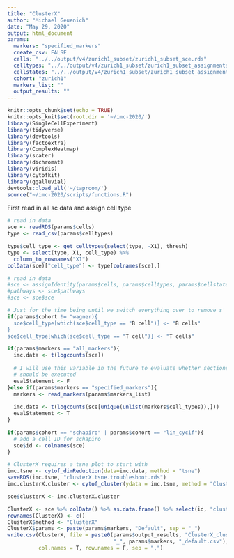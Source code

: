 ```yaml
---
title: "ClusterX"
author: "Michael Geuenich"
date: "May 29, 2020"
output: html_document
params:
  markers: "specified_markers"
  create_csv: FALSE
  cells: "../../output/v4/zurich1_subset/zurich1_subset_sce.rds"
  celltypes: "../../output/v4/zurich1_subset/zurich1_subset_assignments_type.csv"
  cellstates: "../../output/v4/zurich1_subset/zurich1_subset_assignments_state.csv" 
  cohort: "zurich1"
  markers_list: ""
  output_results: ""
---
```


```r
knitr::opts_chunk$set(echo = TRUE)
knitr::opts_knit$set(root.dir = '~/imc-2020/')
library(SingleCellExperiment)
library(tidyverse)
library(devtools)
library(factoextra)
library(ComplexHeatmap)
library(scater)
library(dichromat)
library(viridis)
library(cytofkit)
library(ggalluvial)
devtools::load_all('~/taproom/')
source("~/imc-2020/scripts/functions.R")
```


First read in all sc data and assign cell type
```r
# read in data 
sce <- readRDS(params$cells)
type <- read_csv(params$celltypes)

type$cell_type <- get_celltypes(select(type, -X1), thresh) 
type <- select(type, X1, cell_type) %>%
  column_to_rownames("X1")
colData(sce)["cell_type"] <- type[colnames(sce),]

# read in data
#sce <- assignIdentity(params$cells, params$celltypes, params$cellstates)
#pathways <- sce$pathways
#sce <- sce$sce

# Just for the time being until we switch everything over to remove s' at the end
if(params$cohort != "wagner){
  sce$cell_type[which(sce$cell_type == "B cell")] <- "B cells"
}
sce$cell_type[which(sce$cell_type == "T cell")] <- "T cells"
```

```r
if(params$markers == "all_markers"){
  imc.data <- t(logcounts(sce))
  
  # I will use this variable in the future to evaluate whether sections of code
  # should be executed
  evalStatement <- F
}else if(params$markers == "specified_markers"){
  markers <- read_markers(params$markers_list)
  
  imc.data <- t(logcounts(sce[unique(unlist(markers$cell_types)),]))
  evalStatement <- T
}

if(params$cohort == "schapiro" | params$cohort == "lin_cycif"){
  # add a cell ID for schapiro
  sce$id <- colnames(sce)
}
```

```r
# ClusterX requires a tsne plot to start with
imc.tsne <- cytof_dimReduction(data=imc.data, method = "tsne")
saveRDS(imc.tsne, "clusterX.tsne.troubleshoot.rds")
imc.clusterX.cluster <- cytof_cluster(ydata = imc.tsne, method = "ClusterX")

sce$clusterX <- imc.clusterX.cluster
```


```r
ClusterX <- sce %>% colData() %>% as.data.frame() %>% select(id, "clusterX")
rownames(ClusterX) <- c()
ClusterX$method <- "ClusterX"
ClusterX$params <- paste(params$markers, "Default", sep = "_")
write.csv(ClusterX, file = paste0(params$output_results, "ClusterX_clusters_", params$cohort,
                                  "_", params$markers, "_default.csv"),
          col.names = T, row.names = F, sep = ",")
```